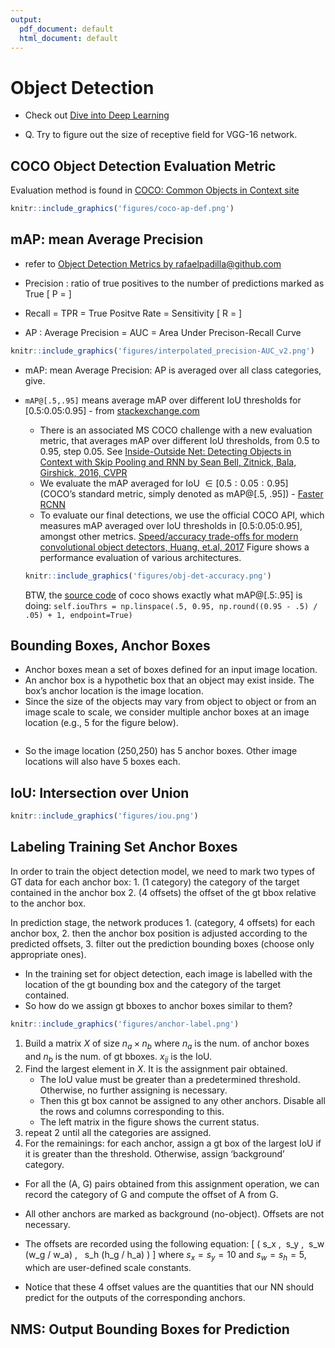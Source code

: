 ```yaml
---
output:
  pdf_document: default
  html_document: default
---
```


# Object Detection

- Check out [Dive into Deep Learning](http://d2l.ai/chapter_computer-vision/index.html)

- Q. Try to figure out the size of receptive field for VGG-16 network.

## COCO Object Detection Evaluation Metric

Evaluation method is found in [COCO: Common Objects in Context site](http://cocodataset.org/#detection-eval)

```r
knitr::include_graphics('figures/coco-ap-def.png')
```


## mAP: mean Average Precision

- refer to  [Object Detection Metrics by rafaelpadilla@github.com](https://towardsdatascience.com/breaking-down-mean-average-precision-map-ae462f623a52)

* Precision : ratio of true positives to the number of predictions marked as True
\[
    P = \frac{TP}{TP + FP}
\]
* Recall = TPR = True Positve Rate = Sensitivity
\[
    R = \frac{TP}{TP+FN}
\]

* AP : Average Precision = AUC = Area Under Precison-Recall Curve
```r
knitr::include_graphics('figures/interpolated_precision-AUC_v2.png')
```

* mAP: mean Average Precision: AP is averaged over all class categories, give.

* `mAP@[.5,.95]` means average mAP over different IoU thresholds for [0.5:0.05:0.95] - from [stackexchange.com](https://datascience.stackexchange.com/questions/16797/what-does-the-notation-map-5-95-mean)
    - There is an associated MS COCO challenge with a new evaluation metric, that averages mAP over different IoU thresholds, from 0.5 to 0.95, step 0.05. See [Inside-Outside Net: Detecting Objects in Context with Skip Pooling and RNN by Sean Bell, Zitnick, Bala, Girshick, 2016, CVPR](https://www.cs.cornell.edu/~sbell/pdf/cvpr2016-ion-bell.pdf)
    - We evaluate the mAP averaged for IoU $\in [0.5:0.05:0.95]$ (COCO's standard metric, simply denoted as mAP@[.5, .95]) - [Faster RCNN ](https://arxiv.org/pdf/1506.01497.pdf)
    - To evaluate our final detections, we use the official COCO API, which measures mAP averaged over IoU thresholds in [0.5:0.05:0.95], amongst other metrics. [Speed/accuracy trade-offs for modern convolutional object detectors, Huang, et.al, 2017](https://arxiv.org/pdf/1611.10012.pdf) Figure shows a performance evaluation of various architectures.
```r
knitr::include_graphics('figures/obj-det-accuracy.png')
```
    BTW, the [source code](https://github.com/cocodataset/cocoapi/blob/master/PythonAPI/pycocotools/cocoeval.py#L501) of coco shows exactly what mAP@[.5:.95] is doing:
`self.iouThrs = np.linspace(.5, 0.95, np.round((0.95 - .5) / .05) + 1, endpoint=True)`


    
    
## Bounding Boxes, Anchor Boxes

- Anchor boxes mean a set of boxes defined for an input image location.
- An anchor box is a hypothetic box that an object may exist inside. The box's anchor location is the image location.
- Since the size of the objects may vary from object to object or from an image scale to scale, we consider multiple anchor boxes at an image location (e.g., 5 for the figure below).

```python
```
* So the image location (250,250) has 5 anchor boxes. Other image locations will also have 5 boxes each.

## IoU: Intersection over Union
```r
knitr::include_graphics('figures/iou.png')
```


## Labeling Training Set Anchor Boxes

In order to train the object detection model, we need to mark two types of GT data for each anchor box:
1. (1 category) the category of the target contained in the anchor box
2. (4 offsets) the offset of the gt bbox relative to the anchor box.

In prediction stage, the network produces
1. (category, 4 offsets) for each anchor box,
2. then the anchor box position is adjusted according to the predicted offsets,
3. filter out the prediction bounding boxes (choose only appropriate ones).

- In the training set for object detection, each image is labelled with the location of the gt bounding box and the category of the target contained.
- So how do we assign gt bboxes to anchor boxes similar to them?

```r
knitr::include_graphics('figures/anchor-label.png')
```

1. Build a matrix $X$ of size $n_a \times n_b$ where $n_a$ is the num. of anchor boxes and $n_b$ is the num. of gt bboxes. $x_{ij}$ is the IoU.
2. Find the largest element in $X$. It is the assignment pair obtained.
    - The IoU value must be greater than a predetermined threshold. Otherwise, no further assigning is necessary.
    - Then this gt box cannot be assigned to any other anchors. Disable all the rows and columns corresponding to this.
    - The left matrix in the figure shows the current status.
3. repeat 2 until all the categories are assigned.
4. For the remainings: for each anchor, assign a gt box of the largest IoU if it is greater than the threshold. Otherwise, assign 'background' category.

* For all the (A, G) pairs obtained from this assignment operation, we can record the category of G and compute the offset of A from G.
* All other anchors are marked as background (no-object). Offsets are not necessary.
* The offsets are recorded using the following equation:
\[
    \bigg(
        s_x \frac{x_g - x_a}{w_a},\ 
        s_y \frac{y_g - y_a}{h_a},\ 
        s_w \log (w_g / w_a) , \ 
        s_h \log (h_g / h_a)
    \bigg)
\]
where $s_x = s_y = 10$ and $s_w = s_h = 5$, which are user-defined scale constants.

* Notice that these 4 offset values are the quantities that our NN should predict for the outputs of the corresponding anchors.


## NMS: Output Bounding Boxes for Prediction
